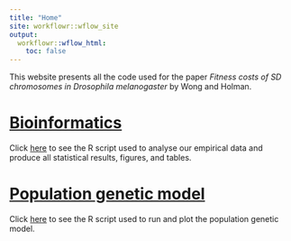 ```yaml
---
title: "Home"
site: workflowr::wflow_site
output:
  workflowr::wflow_html:
    toc: false
---
```


This website presents all the code used for the paper _Fitness costs of SD chromosomes in Drosophila melanogaster_ by Wong and Holman.

# [Bioinformatics](SD_costs_analysis.html)
Click [here](SD_costs_analysis.html) to see the R script used to analyse our empirical data and produce all statistical results, figures, and tables.

# [Population genetic model](evolutionary_simulation_SD.html)
Click [here](evolutionary_simulation_SD.html) to see the R script used to run and plot the population genetic model.

